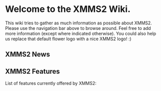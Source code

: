 {{Navbar}}

= Welcome to the XMMS2 Wiki. =

This wiki tries to gather as much information as possible about XMMS2. Please use the navigation bar above to browse around. Feel free to add more information (except where indicated otherwise). You could also help us replace that default flower logo with a nice XMMS2 logo! :)

== XMMS2 News ==

{{News}}

== XMMS2 Features ==

List of features currently offered by XMMS2:
{{FeatureList}}

{{ComponentStatus}}

{{StatusLegend}}

{{PlatformSupportStatus}}